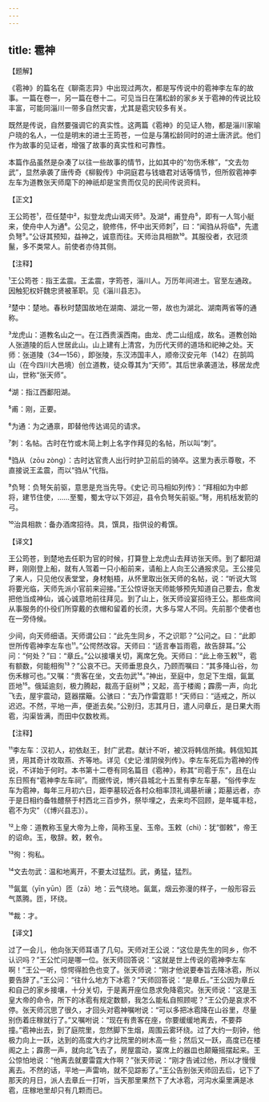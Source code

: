 ```yaml
---
---
---
```

title: 雹神
---




【题解】


《雹神》的篇名在《聊斋志异》中出现过两次，都是写传说中的雹神李左车的故事。一篇在卷一，另一篇在卷十二。可见当日在蒲松龄的家乡关于雹神的传说比较丰富，可能同淄川一带多自然灾害，尤其是雹灾较多有关。

既然是传说，自然要强调它的真实性。这两篇《雹神》的见证人物，都是淄川家喻户晓的名人，一位是明末的进士王筠苍，一位是与蒲松龄同时的进士唐济武。他们作为故事的见证者，增强了故事的真实性和可靠性。

本篇作品虽然是杂凑了以往一些故事的情节，比如其中的“勿伤禾稼”，“文去勿武”，显然承袭了唐传奇《柳毅传》中洞庭君与钱塘君对话等情节，但所叙雹神李左车为道教张天师麾下的神祇却是宝贵而仅见的民间传说资料。

【正文】

王公筠苍¹，莅任楚中²，拟登龙虎山谒天师³。及湖⁴，甫登舟⁵，即有一人驾小艇来，使舟中人为通⁶。公见之，貌修伟，怀中出天师刺⁷，曰：“闻驺从将临⁸，先遣负弩⁹。”公讶其预知，益神之，诚意而往。天师治具相款¹⁰。其服役者，衣冠须鬣，多不类常人。前使者亦侍其侧。





【注释】


¹王公筠苍：指王孟震。王孟震，字筠苍，淄川人。万历年间进士。官至左通政。因触犯权奸魏忠贤被革职。见《淄川县志》。

²楚中：楚地。春秋时楚国故地在湖南、湖北一带，故也为湖北、湖南两省等的通称。

³龙虎山：道教名山之一。在江西贵溪西南。由龙、虎二山组成，故名。道教创始人张道陵的后人世居此山。山上建有上清宫，为历代天师的道场和祀神之处。天师：张道陵（34—156），即张陵，东汉沛国丰人，顺帝汉安元年（142）在鹄鸣山（在今四川大邑境）创立道教，徒众尊其为“天师”。其后世承袭道法，移居龙虎山，世称“张天师”。

⁴湖：指江西鄱阳湖。

⁵甫：刚，正要。

⁶为通：为之通禀，即替他传达谒见的请求。

⁷刺：名帖。古时在竹或木简上刺上名字作拜见的名帖，所以叫“刺”。

⁸驺从（zōu zòng）：古时达官贵人出行时护卫前后的骑卒。这里为表示尊敬，不直接说王孟震，而以“驺从”代指。

⁹负弩：负弩矢前驱，意思是充当先导。《史记·司马相如列传》：“拜相如为中郎将，建节住使，……至蜀，蜀太守以下郊迎，县令负弩矢前驱。”弩，用机栝发箭的弓。

¹⁰治具相款：备办酒席招待。具，馔具，指供设的肴馔。





【译文】


王公筠苍，到楚地去任职为官的时候，打算登上龙虎山去拜访张天师。到了鄱阳湖畔，刚刚登上船，就有人驾着一只小船前来，请船上人向王公通报求见。王公接见了来人，只见他仪表堂堂，身材魁梧，从怀里取出张天师的名帖，说：“听说大驾将要光临，天师先派小官前来迎接。”王公惊讶张天师能够预先知道自己要去，愈发把他当成神仙，诚心诚意地前往拜见。到了山上，张天师设宴招待王公。那些席间从事服务的仆役们所穿戴的衣帽和留着的长须，大多与常人不同。先前那个使者也在一旁侍候。

少间，向天师细语。天师谓公曰：“此先生同乡，不之识耶？”公问之。曰：“此即世所传雹神李左车也¹¹。”公愕然改容。天师曰：“适言奉旨雨雹，故告辞耳。”公问：“何处？”曰：“章丘。”公以接壤关切，离席乞免。天师曰：“此上帝玉敕¹²，雹有额数，何能相徇¹³？”公哀不已。天师垂思良久，乃顾而嘱曰：“其多降山谷，勿伤禾稼可也。”又嘱：“贵客在坐，文去勿武¹⁴。”神出，至庭中，忽足下生烟，氤氲匝地¹⁵。俄延逾刻，极力腾起，裁高于庭树¹⁶；又起，高于楼阁；霹雳一声，向北飞去，屋宇震动，筵器摆簸。公骇曰：“去乃作雷霆耶！”天师曰：“适戒之，所以迟迟。不然，平地一声，便逝去矣。”公别归，志其月日，遣人问章丘，是日果大雨雹，沟渠皆满，而田中仅数枚焉。





【注释】


¹¹李左车：汉初人，初依赵王，封广武君。献计不听，被汉将韩信所擒。韩信知其贤，用其奇计攻取燕、齐等地。详见《史记·淮阴侯列传》。李左车死后为雹神的传说，不详始于何时。本书第十二卷有同名篇目《雹神》，称其“司雹于东”，且在山东日照有“雹神李左车祠”。而据传说，博兴县城北十五里有李左车墓，“俗传李左车为雹神，每年三月初六日，距李墓较近各村众相率顶礼谒墓祈禳；距墓远者，亦于是日相约备牲醴祭于村西北三百步外，祭毕埋之，去来均不回顾，是年辄丰稔，雹不为灾”（《博兴县志》）。

¹²上帝：道教称玉皇大帝为上帝，简称玉皇、玉帝。玉敕（chì）：犹“御敕”，帝王的诏命。玉，敬辞。敕，敕令。

¹³徇：徇私。

¹⁴文去勿武：温和地离开，不要太过猛烈。武，勇猛，猛烈。

¹⁵氤氲（yīn yūn）匝（zā）地：云气绕地。氤氲，烟云弥漫的样子，一般形容云气蒸腾。匝，环绕。

¹⁶裁：才。





【译文】


过了一会儿，他向张天师耳语了几句。天师对王公说：“这位是先生的同乡，你不认识吗？”王公忙问是哪一位。张天师回答说：“这就是世上传说的雹神李左车啊！”王公一听，惊愕得脸色也变了。张天师说：“刚才他说要奉旨去降冰雹，所以要告辞了。”王公问：“往什么地方下冰雹？”天师回答说：“是章丘。”王公因为章丘和自己的家乡接壤，十分关切，于是离开座位恳求免降雹灾。张天师说：“这是玉皇大帝的命令，所下的冰雹有规定数额，我怎么能私自照顾呢？”王公仍是哀求不停。张天师沉思了很久，才回头对雹神嘱咐说：“可以多把冰雹降在山谷里，尽量别伤着庄稼就行了。”又嘱咐说：“现在有贵客在座，你要缓缓地离去，不要莽撞。”雹神出去，到了庭院里，忽然脚下生烟，周围云雾环绕。过了大约一刻钟，他极力向上一跃，达到的高度大约才比院里的树木高一些；然后又一跃，高度已在楼阁之上；霹雳一声，就向北飞去了，房屋震动，宴席上的器皿也颠簸摇摆起来。王公惊怕地说：“他离去就要雷霆大作啊？”张天师说：“刚才告诫过他，所以才慢慢离去。不然的话，平地一声雷响，就不见踪影了。”王公告别张天师回去后，记下了那天的月日，派人去章丘一打听，当天那里果然下了大冰雹，河沟水渠里满是冰雹，庄稼地里却只有几颗而已。